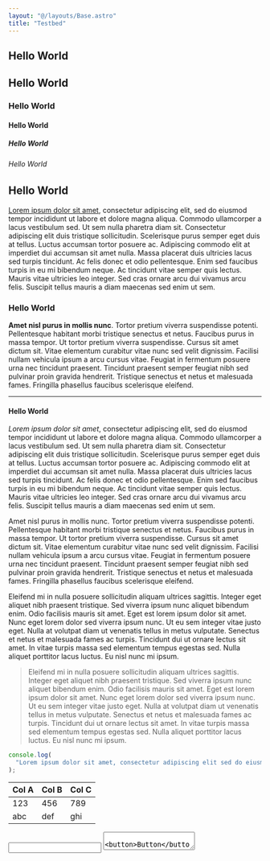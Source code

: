 ```yaml
---
layout: "@/layouts/Base.astro"
title: "Testbed"
---
```


<section>

# Hello World

## Hello World

### Hello World

#### Hello World

##### Hello World

###### Hello World

## Hello World

[Lorem ipsum dolor sit amet](), consectetur adipiscing elit, sed do
eiusmod tempor incididunt ut labore et dolore magna aliqua. Commodo
ullamcorper a lacus vestibulum sed. Ut sem nulla pharetra diam sit.
Consectetur adipiscing elit duis tristique sollicitudin. Scelerisque purus
semper eget duis at tellus. Luctus accumsan tortor posuere ac. Adipiscing
commodo elit at imperdiet dui accumsan sit amet nulla. Massa placerat duis
ultricies lacus sed turpis tincidunt. Ac felis donec et odio pellentesque.
Enim sed faucibus turpis in eu mi bibendum neque. Ac tincidunt vitae semper
quis lectus. Mauris vitae ultricies leo integer. Sed cras ornare arcu dui
vivamus arcu felis. Suscipit tellus mauris a diam maecenas sed enim ut sem.

### Hello World

**Amet nisl purus in mollis nunc**. Tortor pretium viverra suspendisse potenti.
Pellentesque habitant morbi tristique senectus et netus. Faucibus purus in
massa tempor. Ut tortor pretium viverra suspendisse. Cursus sit amet dictum
sit. Vitae elementum curabitur vitae nunc sed velit dignissim. Facilisi nullam
vehicula ipsum a arcu cursus vitae. Feugiat in fermentum posuere urna nec
tincidunt praesent. Tincidunt praesent semper feugiat nibh sed pulvinar proin
gravida hendrerit. Tristique senectus et netus et malesuada fames. Fringilla
phasellus faucibus scelerisque eleifend.

---

#### Hello World

_Lorem ipsum dolor sit amet_, consectetur adipiscing elit, sed do eiusmod tempor
incididunt ut labore et dolore magna aliqua. Commodo ullamcorper a lacus
vestibulum sed. Ut sem nulla pharetra diam sit. Consectetur adipiscing elit
duis tristique sollicitudin. Scelerisque purus semper eget duis at tellus.
Luctus accumsan tortor posuere ac. Adipiscing commodo elit at imperdiet dui
accumsan sit amet nulla. Massa placerat duis ultricies lacus sed turpis
tincidunt. Ac felis donec et odio pellentesque. Enim sed faucibus turpis in eu
mi bibendum neque. Ac tincidunt vitae semper quis lectus. Mauris vitae
ultricies leo integer. Sed cras ornare arcu dui vivamus arcu felis. Suscipit
tellus mauris a diam maecenas sed enim ut sem.

Amet nisl purus in mollis nunc. Tortor pretium viverra suspendisse potenti.
Pellentesque habitant morbi tristique senectus et netus. Faucibus purus in
massa tempor. Ut tortor pretium viverra suspendisse. Cursus sit amet dictum
sit. Vitae elementum curabitur vitae nunc sed velit dignissim. Facilisi nullam
vehicula ipsum a arcu cursus vitae. Feugiat in fermentum posuere urna nec
tincidunt praesent. Tincidunt praesent semper feugiat nibh sed pulvinar proin
gravida hendrerit. Tristique senectus et netus et malesuada fames. Fringilla
phasellus faucibus scelerisque eleifend.

Eleifend mi in nulla posuere sollicitudin aliquam ultrices sagittis. Integer
eget aliquet nibh praesent tristique. Sed viverra ipsum nunc aliquet bibendum
enim. Odio facilisis mauris sit amet. Eget est lorem ipsum dolor sit amet.
Nunc eget lorem dolor sed viverra ipsum nunc. Ut eu sem integer vitae justo
eget. Nulla at volutpat diam ut venenatis tellus in metus vulputate. Senectus
et netus et malesuada fames ac turpis. Tincidunt dui ut ornare lectus sit
amet. In vitae turpis massa sed elementum tempus egestas sed. Nulla aliquet
porttitor lacus luctus. Eu nisl nunc mi ipsum.

> Eleifend mi in nulla posuere sollicitudin aliquam ultrices sagittis. Integer
> eget aliquet nibh praesent tristique. Sed viverra ipsum nunc aliquet bibendum
> enim. Odio facilisis mauris sit amet. Eget est lorem ipsum dolor sit amet.
> Nunc eget lorem dolor sed viverra ipsum nunc. Ut eu sem integer vitae justo
> eget. Nulla at volutpat diam ut venenatis tellus in metus vulputate. Senectus
> et netus et malesuada fames ac turpis. Tincidunt dui ut ornare lectus sit
> amet. In vitae turpis massa sed elementum tempus egestas sed. Nulla aliquet
> porttitor lacus luctus. Eu nisl nunc mi ipsum.

```js
console.log(
  "Lorem ipsum dolor sit amet, consectetur adipiscing elit sed do eiusmod tempor incididunt ut labore et dolore magna aliqua.",
);
```

| Col A | Col B | Col C |
| ----- | ----- | ----- |
| 123   | 456   | 789   |
| abc   | def   | ghi   |

</section>

<section>

<input />

<textarea />

<button>Button</button>

<select>
  <option>Option</option>
  <option>Option</option>
  <option>Option</option>
</select>

<input type="checkbox" />

</section>
